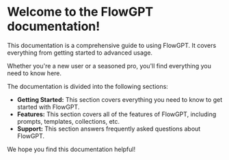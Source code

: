 # Welcome to the FlowGPT documentation!

This documentation is a comprehensive guide to using FlowGPT. It covers everything from getting started to advanced usage.

Whether you're a new user or a seasoned pro, you'll find everything you need to know here.

The documentation is divided into the following sections:

* **Getting Started:** This section covers everything you need to know to get started with FlowGPT.
* **Features:** This section covers all of the features of FlowGPT, including prompts, templates, collections, etc.
* **Support:** This section answers frequently asked questions about FlowGPT.

We hope you find this documentation helpful!
